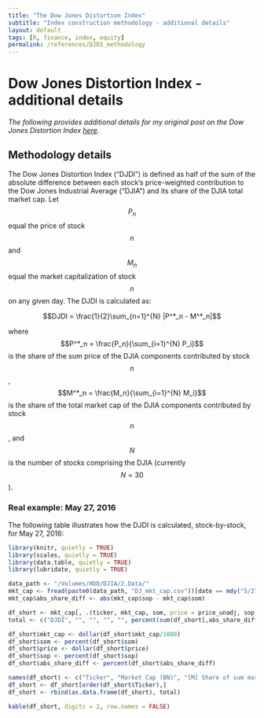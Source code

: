 ```yaml
---
title: "The Dow Jones Distortion Index"
subtitle: "Index construction methodology - additional details"
layout: default
tags: [R, finance, index, equity]
permalink: /references/DJDI_methodology
---
```


# Dow Jones Distortion Index - additional details
_The following provides additional details for my original post on the Dow Jones Distortion Index [here](https://eightportions.com/2016-06-15-Dow-Jones-Distortion-Index)._

## Methodology details
The Dow Jones Distortion Index ("DJDI") is defined as half of the sum of the absolute difference between each stock's price-weighted contribution to the Dow Jones Industrial Average ("DJIA") and its share of the DJIA total market cap. Let $$P_n$$ equal the price of stock $$n$$ and $$M_n$$ equal the market capitalization of stock $$n$$ on any given day. The DJDI is calculated as:

$$DJDI = \frac{1}{2}\sum_{n=1}^{N} |P^*_n - M^*_n|$$

where $$P^*_n = \frac{P_n}{\sum_{i=1}^{N} P_i}$$ is the share of the sum price of the DJIA components contributed by stock $$n$$, $$M^*_n = \frac{M_n}{\sum_{i=1}^{N} M_i}$$ is the share of the total market cap of the DJIA components contributed by stock $$n$$, and $$N$$ is the number of stocks comprising the DJIA (currently $$N = 30$$).

### Real example: May 27, 2016
The following table illustrates how the DJDI is calculated, stock-by-stock, for May 27, 2016:
```r
library(knitr, quietly = TRUE)
library(scales, quietly = TRUE)
library(data.table, quietly = TRUE)
library(lubridate, quietly = TRUE)

data_path <- "/Volumes/HDD/DJIA/2.Data/"
mkt_cap <- fread(paste0(data_path, "DJ_mkt_cap.csv"))[date == mdy("5/27/2016")]
mkt_cap$abs_share_diff <- abs(mkt_cap$sop - mkt_cap$som)

df_short <- mkt_cap[, .(ticker, mkt_cap, som, price = price_unadj, sop, abs_share_diff)]
total <- c("DJDI", "", "", "", "", percent(sum(df_short[,abs_share_diff])/2))

df_short$mkt_cap <- dollar(df_short$mkt_cap/1000)
df_short$som <- percent(df_short$som)
df_short$price <- dollar(df_short$price)
df_short$sop <- percent(df_short$sop)
df_short$abs_share_diff <- percent(df_short$abs_share_diff)

names(df_short) <- c("Ticker", "Market Cap (BN)", "[M] Share of sum market cap", "Price", "[P] Share of sum price", "Absolute difference (P - M)")
df_short <- df_short[order(df_short$Ticker),]
df_short <- rbind(as.data.frame(df_short), total)

kable(df_short, digits = 2, row.names = FALSE)
```
